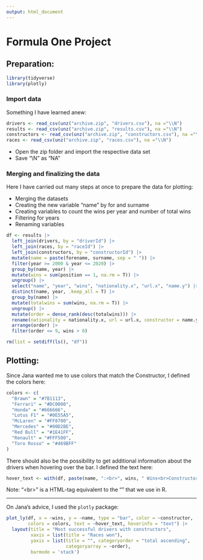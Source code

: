 ```yaml
---
output: html_document
---
```


# Formula One Project

## Preparation:

```r
library(tidyverse)
library(plotly)
```

### Import data

Something I have learned anew:

```r
drivers <- read_csv(unz("archive.zip", "drivers.csv"), na ="\\N")
results <- read_csv(unz("archive.zip", "results.csv"), na ="\\N")
constructors <- read_csv(unz("archive.zip", "constructors.csv"), na ="\\N")
races <- read_csv(unz("archive.zip", "races.csv"), na ="\\N")
```

- Open the zip folder and import the respective data set
- Save "\\N" as "NA"

### Merging and finalizing the data

Here I have carried out many steps at once to prepare the data for plotting:

- Merging the datasets
- Creating the new variable "name" by for and surname
- Creating variables to count the wins per year and number of total wins
- Filtering for years
- Renaming variables

```r
df <- results |> 
  left_join(drivers, by = "driverId") |> 
  left_join(races, by = "raceId") |> 
  left_join(constructors, by = "constructorId") |> 
  mutate(name = paste(forename, surname, sep = " ")) |>
  filter(year >= 2000 & year <= 2020) |> 
  group_by(name, year) |> 
  mutate(wins = sum(position == 1, na.rm = T)) |> 
  ungroup() |> 
  select("name", "year", "wins", "nationality.x", "url.x", "name.y") |> 
  distinct(name, year, .keep_all = T) |> 
  group_by(name) |> 
  mutate(totalwins = sum(wins, na.rm = T)) |>  
  ungroup() |> 
  mutate(order = dense_rank(desc(totalwins))) |> 
  rename(nationality = nationality.x, url = url.x, constructor = name.y) |> 
  arrange(order) |> 
  filter(order <= 9, wins > 0)  

rm(list = setdiff(ls(), "df"))
```

## Plotting:

Since Jana wanted me to use colors that match the Constructor, I defined the colors here:

```r

colors <- c(
  "Brawn" = "#7B1113",   
  "Ferrari" = "#DC0000", 
  "Honda" = "#666666",  
  "Lotus F1" = "#0E55A5", 
  "McLaren" = "#FF8700", 
  "Mercedes" = "#00D2BE",
  "Red Bull" = "#1E41FF",
  "Renault" = "#FFF500", 
  "Toro Rosso" = "#469BFF"
)

```

There should also be the possibility to get additional information about the drivers when hovering over the bar. I defined the text here:

```r
hover_text <- with(df, paste(name, ":<br>", wins, " Wins<br>Constructor: ", constructor, "<br>Year :", year))
```

Note: "&lt;br&gt;" is a HTML-tag equivalent to the "\n" that we use in R. 

---

On Jana's advice, I used the `plotly` package:

```r
plot_ly(df, x = ~wins, y = ~name, type = "bar", color = ~constructor, 
        colors = colors, text = ~hover_text, hoverinfo = "text") |> 
  layout(title = "Most successful drivers with constructors", 
         xaxis = list(title = "Races won"),
         yaxis = list(title = "", categoryorder = "total ascending", 
                      categoryarray = ~order), 
         barmode = 'stack')
```